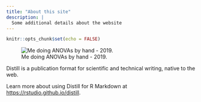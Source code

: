 ```yaml
---
title: "About this site"
description: |
  Some additional details about the website
---
```


```r
knitr::opts_chunk$set(echo = FALSE)
```

![Me doing ANOVAs by hand - 2019.](./images/chalkboard.jpg)

Distill is a publication format for scientific and technical writing, native to the web. 

Learn more about using Distill for R Markdown at <https://rstudio.github.io/distill>.

